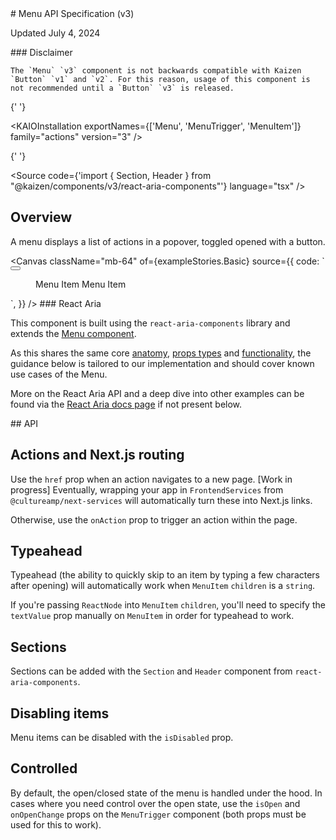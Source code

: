 
<Meta title="Actions/Menu/v3/API Specification" />

<SbContent>
  # Menu API Specification (v3)

Updated July 4, 2024

</SbContent>

<ResourceLinks
  sourceCode="https://github.com/cultureamp/kaizen-design-system/tree/main/packages/components/src/__actions__/Menu"
  figma="https://www.figma.com/design/eZKEE5kXbEMY3lx84oz8iN/%F0%9F%92%9C-Heart-UI-Kit?m=auto&node-id=6262-0&t=I4H23jCrCJz4O2nf-1"
  designGuidelines="/?path=/docs/actions-menu-v3-usage-guidelines--docs"
  ariaComponentPage="https://react-spectrum.adobe.com/react-aria/Menu.html"
/>

<SbContent className="mb-24">
  <div className="bg-yellow-100 border-default border-yellow-400 rounded px-24">
    ### Disclaimer

    The `Menu` `v3` component is not backwards compatible with Kaizen `Button` `v1` and `v2`. For this reason, usage of this component is not recommended until a `Button` `v3` is released.

  </div>
</SbContent>

<SbContent className="mb-24">

{' '}

<KAIOInstallation exportNames={['Menu', 'MenuTrigger', 'MenuItem']} family="actions" version="3" />

{' '}

<Source
  code={'import { Section, Header } from "@kaizen/components/v3/react-aria-components"'}
  language="tsx"
/>

## Overview

A menu displays a list of actions in a popover, toggled opened with a button.

</SbContent>

<Canvas
  className="mb-64"
  of={exampleStories.Basic}
  source={{
    code: `
<MenuTrigger>
  <Button><Icon name="more_horiz" alt="Actions" /></Button>
  <Menu>
    <MenuItem href="#">Menu Item</MenuItem>
    <MenuItem onAction={handleAction}>Menu Item</MenuItem>
  </Menu>
</MenuTrigger>
  `,
  }}
/>

<SbContent className="mb-64">
  ### React Aria

This component is built using the `react-aria-components` library and extends the [Menu component](https://react-spectrum.adobe.com/react-aria/Menu.html).

As this shares the same core [anatomy](https://react-spectrum.adobe.com/react-aria/Menu.html#anatomy), [props types](https://react-spectrum.adobe.com/react-aria/Menu.html#menu-1) and [functionality](https://react-spectrum.adobe.com/react-aria/Menu.html#features), the guidance below is tailored to our implementation and should cover known use cases of the Menu.

More on the React Aria API and a deep dive into other examples can be found via the [React Aria docs page](https://react-spectrum.adobe.com/react-aria/Menu.html) if not present below.

</SbContent>

<SbContent className="mb-12">## API</SbContent>

<Controls of={exampleStories.Basic} />

## Actions and Next.js routing

Use the `href` prop when an action navigates to a new page.
[Work in progress] Eventually, wrapping your app in `FrontendServices` from `@cultureamp/next-services` will automatically turn these into Next.js links.

Otherwise, use the `onAction` prop to trigger an action within the page.

<Canvas className="mb-24" of={docsStories.Actions} />

## Typeahead

Typeahead (the ability to quickly skip to an item by typing a few characters after opening) will automatically work when `MenuItem` `children` is a `string`.

If you're passing `ReactNode` into `MenuItem` `children`, you'll need to specify the `textValue` prop manually on `MenuItem` in order for typeahead to work.

<Canvas className="mb-24" of={exampleStories.RichContent} />

## Sections

Sections can be added with the `Section` and `Header` component from `react-aria-components`.

<Canvas className="mb-24" of={exampleStories.WithSections} />

## Disabling items

Menu items can be disabled with the `isDisabled` prop.

<Canvas className="mb-24" of={exampleStories.DisabledItems} />

## Controlled

By default, the open/closed state of the menu is handled under the hood. In cases where you need control over the open state, use the `isOpen` and `onOpenChange` props on the `MenuTrigger` component (both props must be used for this to work).

<Canvas className="mb-24" of={exampleStories.Controlled} />
